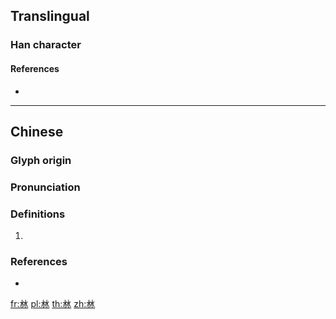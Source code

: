 ==Translingual==

===Han character===
{{Han char|rn=85|rad=水|as=04|sn=8|four=12230|canj=EE,XXEE|ids=⿰水水}}

====References====
* {{Han ref|kx=0612.050|dkj=17219|dj=1005.090|hdz=31557.010|uh=6C9D|ud=27805|bh=CD44|bd=52548}}

----

==Chinese==
{{zh-forms}}

===Glyph origin===
{{Han etym}}

===Pronunciation===
{{zh-pron
|c=zeoi2,ceoi4
|mc=y
|oc=y
|cat=
}}

===Definitions===
{{zh-hanzi}}

# {{rfdef|zh}}

===References===
* {{R:yue:mfccd}}

[[fr:沝]]
[[pl:沝]]
[[th:沝]]
[[zh:沝]]